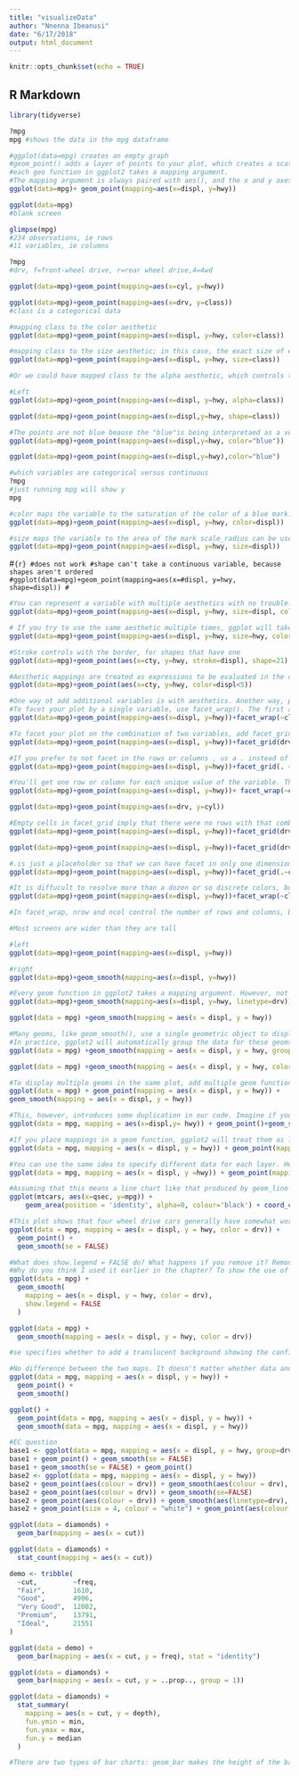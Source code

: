 ```yaml
---
title: "visualizeData"
author: "Nnenna Ibeanusi"
date: "6/17/2018"
output: html_document
---
```


```r
knitr::opts_chunk$set(echo = TRUE)
```

## R Markdown
```r
library(tidyverse)
```

```r
?mpg
mpg #shows the data in the mpg dataframe
```

```r
#ggplot(data=mpg) creates an empty graph
#geom_point() adds a layer of points to your plot, which creates a scatterplt
#each geo function in ggplot2 takes a mapping argument. 
#The mapping argument is always paired with aes(), and the x and y axes. 
ggplot(data=mpg)+ geom_point(mapping=aes(x=displ, y=hwy))
```

```r
ggplot(data=mpg)
#blank screen
```
```r
glimpse(mpg)
#234 observations, ie rows
#11 variables, ie columns
```
```r
?mpg
#drv, f=front-wheel drive, r=rear wheel drive,4=4wd
```

```r
ggplot(data=mpg)+geom_point(mapping=aes(x=cyl, y=hwy))
```
```r
ggplot(data=mpg)+geom_point(mapping=aes(x=drv, y=class))
#class is a categorical data
```

```r
#mapping class to the color aesthetic
ggplot(data=mpg)+geom_point(mapping=aes(x=displ, y=hwy, color=class))
```

```r
#mapping class to the size aesthetic; in this case, the exact size of each point would reveal its class affiliation. We get a warning here, because mapping an unordered variable (class) to an ordered aesthetic (size) os not a good idea.
ggplot(data=mpg)+geom_point(mapping=aes(x=displ, y=hwy, size=class))
```
```r
#Or we could have mapped class to the alpha aesthetic, which controls the transparency of the points, or the shape of the points

#Left
ggplot(data=mpg)+geom_point(mapping=aes(x=displ, y=hwy, alpha=class))

ggplot(data=mpg)+geom_point(mapping=aes(x=displ,y=hwy, shape=class))
```

```r
#The points are not blue beause the "blue"is being interpretaed as a vector (c("blue")) to map an aesthetic, just like hwy or displ. To manually override a color, the mapping could be placed outside the aes, see the piece of code block following the one below. 
ggplot(data=mpg)+geom_point(mapping=aes(x=displ,y=hwy, color="blue"))
```

```r
ggplot(data=mpg)+geom_point(mapping=aes(x=displ,y=hwy),color="blue")
```

```r
#which variables are categorical versus continuous
?mpg
#just running mpg will show y
mpg
```

```r
#color maps the variable to the saturation of the color of a blue mark. Other mappings can be achieved with scale_color_continuous
ggplot(data=mpg)+geom_point(mapping=aes(x=displ, y=hwy, color=displ))
```

```r
#size maps the variable to the area of the mark scale_radius can be used to map to the radius
ggplot(data=mpg)+geom_point(mapping=aes(x=displ, y=hwy, size=displ))
```

#```{r}
#does not work
#shape can't take a continuous variable, because shapes aren't ordered
#ggplot(data=mpg)+geom_point(mapping=aes(x=#displ, y=hwy, shape=displ))
#```


```r
#You can represent a variable with multiple aesthetics with no trouble. For instance, using both shape and color for one discrete variable means that your polot with still be readable in black and white
ggplot(data=mpg)+geom_point(mapping=aes(x=displ, y=hwy, size=displ, color=displ))
```
```r
# If you try to use the same aesthetic multiple times, ggplot will take your first answer, with a warning
ggplot(data=mpg)+geom_point(mapping=aes(x=displ, y=hwy, size=hwy, color=displ))
```
```r
#Stroke controls with the border, for shapes that have one
ggplot(data=mpg)+geom_point(aes(x=cty, y=hwy, stroke=displ), shape=21)
```

```r
#Aesthetic mappings are treated as expressions to be evaluated in the context of the data argument, so this will evaluate the expression, and plot the result
ggplot(data=mpg)+geom_point(aes(x=cty, y=hwy, color=displ<5))
```
```r
#One way ot add additional variables is with aesthetics. Another way, particularly useful for categorical variables, is to splot your plot into facets, suplots that display one subset of the data. 
#To facet your plot by a single variable, use facet_wrap(). The first argumejt of facet_wrap() should be a formula, which you create with ~followed by a variable name(here "formula" is the name of the data structure in R, not a synonym for "equation"). The variables you pass to facet_wrap should be discrete. 
ggplot(data=mpg)+geom_point(mapping=aes(x=displ, y=hwy))+facet_wrap(~class, nrow=2)
```

```r
#To facet your plot on the combination of two variables, add facet_grid() to your plot call. The first argument of facet_grid() is also a formula. This time the formula should contain two variables separated by a ~.
ggplot(data=mpg)+geom_point(mapping=aes(x=displ, y=hwy))+facet_grid(drv~cyl)
```
```r
#If you prefer to not facet in the rows or columns , us a . instead of a variable name, e.g. facet_grid(.~cyl)
ggplot(data=mpg)+geom_point(mapping=aes(x=displ, y=hwy))+facet_grid(. ~ cyl)
```


```r
#You'll get one row or column for each unique value of the variable. This can be very, very slow for variables that take a lot of values. 
ggplot(data=mpg)+geom_point(mapping=aes(x=displ, y=hwy))+ facet_wrap(~cty, nrow=2)
```
```r
ggplot(data=mpg)+geom_point(mapping=aes(x=drv, y=cyl))
```
```r
#Empty cells in facet_grid imply that there were no rows with that combination of values in the original dataset. This is just like in a discrete vs. discrete scatter plot, where empty rows or columns imply that a combination of values didn't occur in the original data set. 
ggplot(data=mpg)+geom_point(mapping=aes(x=displ, y=hwy))+facet_grid(drv~cyl)
```

```r
ggplot(data=mpg)+geom_point(mapping=aes(x=displ, y=hwy))+facet_grid(drv~.)
```

```r
#.is just a placeholder so that we can have facet in only one dimension. This is necessary because sometimes one sided formulae can cause problems. 
ggplot(data=mpg)+geom_point(mapping=aes(x=displ, y=hwy))+facet_grid(.~cyl)
```

```r
#It is diffucult to resolve more than a dozen or so discrete colors, but we can have larger number of facets than that. On the one hand, facets can be haring to read at a glance, or if the cells being compared aren't lined up in the required required dimension. So in a situation like this, colors are probably better, but if we had more classes, or wanted to use color for a different variable, facets would come into their own 
ggplot(data=mpg)+geom_point(mapping=aes(x=displ, y=hwy))+facet_wrap(~class, nrow=2)
```
```r
#In facet_wrap, nrow and ncol control the number of rows and columns, but in facet_grid these are implied by the faceting variables. dir also controls the placement of the individual panels, and so isn't an argument of facet_grid
```

```r
#Most screens are wider than they are tall
```

```r
#left
ggplot(data=mpg)+geom_point(mapping=aes(x=displ, y=hwy))
```

```r
#right
ggplot(data=mpg)+geom_smooth(mapping=aes(x=displ, y=hwy))
```

```r
#Every geom function in ggplot2 takes a mapping argument. However, not every aesthetic works with every geom. You could set the shape of a point, but you couldn’t set the “shape” of a line. On the other hand, you could set the linetype of a line. geom_smooth() will draw a different line, with a different linetype, for each unique value of the variable that you map to linetype.
ggplot(data=mpg)+geom_smooth(mapping=aes(x=displ, y=hwy, linetype=drv))
```
```r
ggplot(data = mpg) +geom_smooth(mapping = aes(x = displ, y = hwy))
```

```r
#Many geoms, like geom_smooth(), use a single geometric object to display multiple rows of data. For these geoms, you can set the group aesthetic to a categorical variable to draw multiple objects. ggplot2 will draw a separate object for each unique value of the grouping variable. 
#In practice, ggplot2 will automatically group the data for these geoms whenever you map an aesthetic to a discrete variable (as in the linetype example). It is convenient to rely on this feature because the group aesthetic by itself does not add a legend or distinguishing features to the geoms.
ggplot(data = mpg) +geom_smooth(mapping = aes(x = displ, y = hwy, group = drv))
```

```r
ggplot(data = mpg) +geom_smooth(mapping = aes(x = displ, y = hwy, color = drv),show.legend = FALSE)
```

```r
#To display multiple geoms in the same plot, add multiple geom functions to ggplot()
ggplot(data = mpg) + geom_point(mapping = aes(x = displ, y = hwy)) +
geom_smooth(mapping = aes(x = displ, y = hwy))
```

```r
#This, however, introduces some duplication in our code. Imagine if you wanted to change the y-axis to display cty instead of hwy. You’d need to change the variable in two places, and you might forget to update one. You can avoid this type of repetition by passing a set of mappings to ggplot(). ggplot2 will treat these mappings as global mappings that apply to each geom in the graph. In other words, this code will produce the same plot as the previous code:
ggplot(data = mpg, mapping = aes(x=displ,y= hwy)) + geom_point()+geom_smooth()
```

```r
#If you place mappings in a geom function, ggplot2 will treat them as local mappings for the layer. It will use these mappings to extend or overwrite the global mappings for that layer only. This makes it possible to display different aesthetics in different layers.
ggplot(data = mpg, mapping = aes(x = displ, y = hwy)) + geom_point(mapping = aes(color = class)) + geom_smooth()
```

```r
#You can use the same idea to specify different data for each layer. Here, our smooth line displays just a subset of the mpg dataset, the subcompact cars. The local data argument in geom_smooth() overrides the global data argument in ggplot() for that layer only.
ggplot(data = mpg, mapping = aes(x = displ, y =hwy)) + geom_point(mapping = aes(color = class)) + geom_smooth(data = filter(mpg, class == "subcompact"), se = FALSE)
```

```r
#Assuming that this means a line chart like that produced by geom_line (as opposed to vertical lines line a zero-width bar chart), then the closest analogy is something like this:
ggplot(mtcars, aes(x=qsec, y=mpg)) + 
    geom_area(position = 'identity', alpha=0, colour='black') + coord_cartesian(xlim=c(min(mtcars$qsec)*1.1,max(mtcars$qsec)*0.9), ylim=c(2, max(mtcars$mpg)))
```

```r
#This plot shows that four wheel drive cars generally have somewhat worse highway fuel consumption than two wheel drives, and that higher engine displacement is generally associated with worse fuel consumption. However, there are several possible confounding variables: both four wheel drive and large displacement are generally associated with large mass and body size, and four wheel drives often have more frontal area than very similar two wheel drives. This means that this plot doesn't tell us the causal effect of driven wheels and displacement on fuel consumption.
ggplot(data = mpg, mapping = aes(x = displ, y = hwy, color = drv)) + 
  geom_point() + 
  geom_smooth(se = FALSE)
```

```r
#What does show.legend = FALSE do? What happens if you remove it? Removes the legend. If you remove it, the legend will show
#Why do you think I used it earlier in the chapter? To show the use of the feature, or to remove clutter
ggplot(data = mpg) +
  geom_smooth(
    mapping = aes(x = displ, y = hwy, color = drv),
    show.legend = FALSE
  )
```

```r
ggplot(data = mpg) +
  geom_smooth(mapping = aes(x = displ, y = hwy, color = drv))
```

```r
#se specifies whether to add a translucent background showing the confidence interval.
```

```r
#No difference between the two maps. It doesn't matter whether data and mapping are specified in the inital ggplot() or in the geom.
ggplot(data = mpg, mapping = aes(x = displ, y = hwy)) + 
  geom_point() + 
  geom_smooth()
```

```r

ggplot() + 
  geom_point(data = mpg, mapping = aes(x = displ, y = hwy)) + 
  geom_smooth(data = mpg, mapping = aes(x = displ, y = hwy))
```

```r
#EC question
base1 <- ggplot(data = mpg, mapping = aes(x = displ, y = hwy, group=drv))
base1 + geom_point() + geom_smooth(se = FALSE)
base1 + geom_smooth(se = FALSE) + geom_point()
base2 <- ggplot(data = mpg, mapping = aes(x = displ, y = hwy))
base2 + geom_point(aes(colour = drv)) + geom_smooth(aes(colour = drv), se=FALSE)
base2 + geom_point(aes(colour = drv)) + geom_smooth(se=FALSE)
base2 + geom_point(aes(colour = drv)) + geom_smooth(aes(linetype=drv), se=FALSE)
base2 + geom_point(size = 4, colour = "white") + geom_point(aes(colour = drv))
```


```r
ggplot(data = diamonds) + 
  geom_bar(mapping = aes(x = cut))
```

```r
ggplot(data = diamonds) + 
  stat_count(mapping = aes(x = cut))
```

```r
demo <- tribble(
  ~cut,         ~freq,
  "Fair",       1610,
  "Good",       4906,
  "Very Good",  12082,
  "Premium",    13791,
  "Ideal",      21551
)
```

```r
ggplot(data = demo) +
  geom_bar(mapping = aes(x = cut, y = freq), stat = "identity")
```

```r
ggplot(data = diamonds) + 
  geom_bar(mapping = aes(x = cut, y = ..prop.., group = 1))
```

```r
ggplot(data = diamonds) + 
  stat_summary(
    mapping = aes(x = cut, y = depth),
    fun.ymin = min,
    fun.ymax = max,
    fun.y = median
  )
```

```r
#There are two types of bar charts: geom_bar makes the height of the bar proportional to the number of cases in each group (or if the weight aesthetic is supplied, the sum of the weights). If you want the heights of the bars to represent values in the data, use geom_col instead. geom_bar uses stat_count by default: it counts the number of cases at each x position. geom_col uses stat_identity: it leaves the data as is.
```

